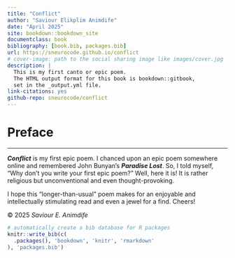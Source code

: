 ```yaml
---
title: "Conflict"
author: "Saviour Elikplim Animdife"
date: "April 2025"
site: bookdown::bookdown_site
documentclass: book
bibliography: [book.bib, packages.bib]
url: https://sneurocode.github.io/conflict
# cover-image: path to the social sharing image like images/cover.jpg
description: |
  This is my first canto or epic poem.
  The HTML output format for this book is bookdown::gitbook,
  set in the _output.yml file.
link-citations: yes
github-repo: sneurocode/conflict
---
```


# Preface {.unnumbered}

------------------------------------------------------------------------

***Conflict*** is my first epic poem. I chanced upon an epic poem somewhere online and remembered John Bunyan’s ***Paradise Lost***. So, I told myself, "Why don’t you write your first epic poem?" Well, here it is! It is rather religious but unconventional and even thought-provoking.

I hope this "longer-than-usual" poem makes for an enjoyable and intellectually stimulating read and even a jewel for a find. Cheers!

© 2025 *Saviour E. Animdife*

```r
# automatically create a bib database for R packages
knitr::write_bib(c(
  .packages(), 'bookdown', 'knitr', 'rmarkdown'
), 'packages.bib')
```
